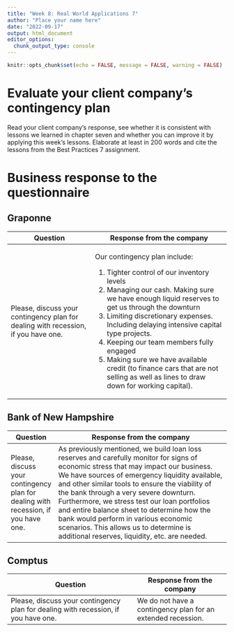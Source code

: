 ```yaml
---
title: "Week 8: Real World Applications 7"
author: "Place your name here"
date: "2022-09-17"
output: html_document
editor_options: 
  chunk_output_type: console
---
```


```r
knitr::opts_chunk$set(echo = FALSE, message = FALSE, warning = FALSE)
```

# Evaluate your client company's contingency plan
Read your client company's response, see whether it is consistent with lessons we learned in chapter seven and whether you can improve it by applying this week's lessons. Elaborate at least in 200 words and cite the lessons from the Best Practices 7 assignment.

# Business response to the questionnaire {.tabset .tabset-fade}

## Graponne

+------------------------------------------------------------------------------------+-------------------------------------------------------------------------------------------------------------------------------------+
| Question                                                                           | Response from the company                                                                                                           |
+====================================================================================+=====================================================================================================================================+
| Please, discuss your contingency plan for dealing with recession, if you have one. | Our contingency plan include:                                                                                                       |
|                                                                                    |                                                                                                                                     |
|                                                                                    | 1.  Tighter control of our inventory levels                                                                                         |
|                                                                                    | 2.  Managing our cash. Making sure we have enough liquid reserves to get us through the downturn                                    |
|                                                                                    | 3.  Limiting discretionary expenses. Including delaying intensive capital type projects.                                            |
|                                                                                    | 4.  Keeping our team members fully engaged                                                                                          |
|                                                                                    | 5.  Making sure we have available credit (to finance cars that are not selling as well as lines to draw down for working capital).  |
+------------------------------------------------------------------------------------+-------------------------------------------------------------------------------------------------------------------------------------+

## Bank of New Hampshire

+------------------------------------------------------------------------------------+---------------------------------------------------------------------------------------------------------------------------------------------------------------------------------------------------------------------------------------------------------------------------------------------------------------------------------------------------------------------------------------------------------------------------------------------------------------------------------------------------------------------+
| Question                                                                           | Response from the company                                                                                                                                                                                                                                                                                                                                                                                                                                                                                           |
+====================================================================================+=====================================================================================================================================================================================================================================================================================================================================================================================================================================================================================================================+
| Please, discuss your contingency plan for dealing with recession, if you have one. | As previously mentioned, we build loan loss reserves and carefully monitor for signs of economic stress that may impact our business. We have sources of emergency liquidity available, and other similar tools to ensure the viability of the bank through a very severe downturn. Furthermore, we stress test our loan portfolios and entire balance sheet to determine how the bank would perform in various economic scenarios. This allows us to determine is additional reserves, liquidity, etc. are needed. |
+------------------------------------------------------------------------------------+---------------------------------------------------------------------------------------------------------------------------------------------------------------------------------------------------------------------------------------------------------------------------------------------------------------------------------------------------------------------------------------------------------------------------------------------------------------------------------------------------------------------+

## Comptus

+------------------------------------------------------------------------------------+--------------------------------------------------------------+
| Question                                                                           | Response from the company                                    |
+====================================================================================+==============================================================+
| Please, discuss your contingency plan for dealing with recession, if you have one. | We do not have a contingency plan for an extended recession. |
+------------------------------------------------------------------------------------+--------------------------------------------------------------+
